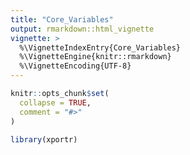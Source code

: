 ```yaml
---
title: "Core_Variables"
output: rmarkdown::html_vignette
vignette: >
  %\VignetteIndexEntry{Core_Variables}
  %\VignetteEngine{knitr::rmarkdown}
  %\VignetteEncoding{UTF-8}
---
```


```r
knitr::opts_chunk$set(
  collapse = TRUE,
  comment = "#>"
)
```

```r
library(xportr)
```
